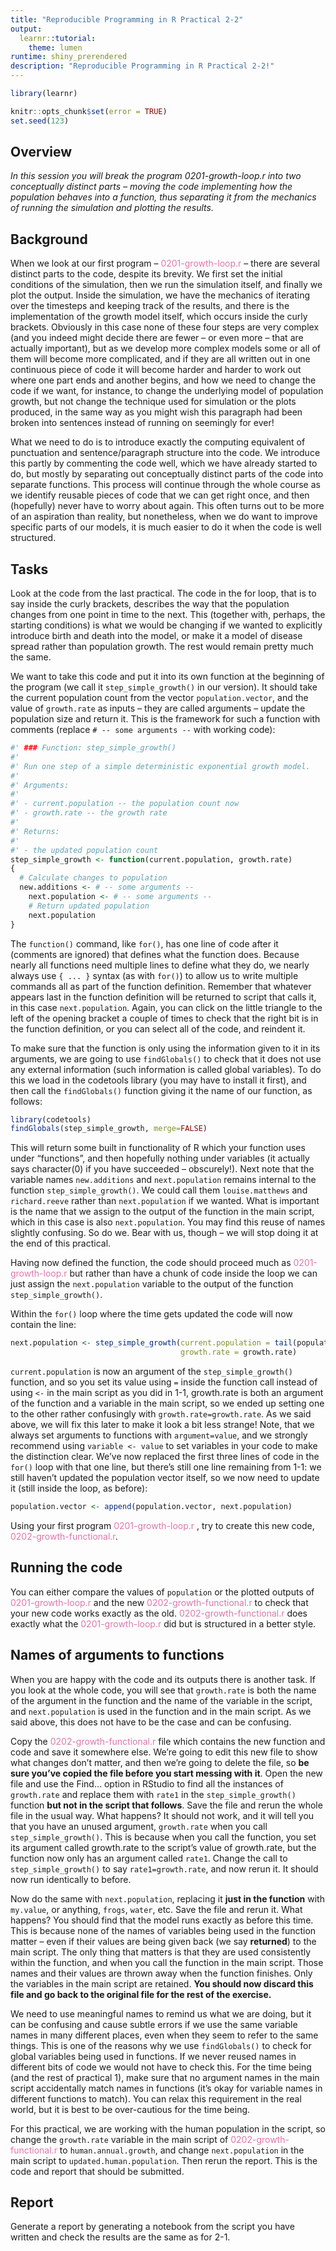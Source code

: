 ```yaml
---
title: "Reproducible Programming in R Practical 2-2"
output:
  learnr::tutorial:
    theme: lumen
runtime: shiny_prerendered
description: "Reproducible Programming in R Practical 2-2!"
---
```


```r
library(learnr)

knitr::opts_chunk$set(error = TRUE)
set.seed(123)
```


## Overview

*In this session you will break the program 0201-growth-loop.r into two conceptually distinct parts – moving the code implementing how the population behaves into a function, thus separating it from the mechanics of running the simulation and plotting the results.*

## Background

When we look at our first program – 
<span style="color: #de77ae;">0201-growth-loop.r</span> – there are several
distinct parts to the code, despite its brevity. We first set the initial 
conditions of the simulation, then we run the simulation itself, and finally we 
plot the output. Inside the simulation, we have the mechanics of iterating over 
the timesteps and keeping track of the results, and there is the implementation 
of the growth model itself, which occurs inside the curly brackets. Obviously in 
this case none of these four steps are very complex (and you indeed might decide 
there are fewer – or even more – that are actually important), but as we develop 
more complex models some or all of them will become more complicated, and if 
they are all written out in one continuous piece of code it will become harder 
and harder to work out where one part ends and another begins, and how we need 
to change the code if we want, for instance, to change the underlying model of 
population growth, but not change the technique used for simulation or the plots 
produced, in the same way as you might wish this paragraph had been broken into
sentences instead of running on seemingly for ever!

What we need to do is to introduce exactly the computing equivalent of 
punctuation and sentence/paragraph structure into the code. We introduce this 
partly by commenting the code well, which we have already started to do, but 
mostly by separating out conceptually distinct parts of the code into separate 
functions. This process will continue through the whole course as we identify 
reusable pieces of code that we can get right once, and then (hopefully) never 
have to worry about again. This often turns out to be more of an aspiration than 
reality, but nonetheless, when we do want to improve specific parts of our 
models, it is much easier to do it when the code is well structured.

## Tasks

Look at the code from the last practical. The code in the for loop, that is to 
say inside the curly brackets, describes the way that the population changes 
from one point in time to the next. This (together with, perhaps, the starting 
conditions) is what we would be changing if we wanted to explicitly introduce 
birth and death into the model, or make it a model of disease spread rather than 
population growth. The rest would remain pretty much the same.

We want to take this code and put it into its own function at the beginning of 
the program (we call it `step_simple_growth()` in our version). It should take 
the current population count from the vector `population.vector`, and the value 
of `growth.rate` as inputs – they are called arguments – update the population 
size and return it. This is the framework for such a function with comments 
(replace `# -- some arguments --` with working code):

```r
#' ### Function: step_simple_growth() 
#'
#' Run one step of a simple deterministic exponential growth model. 
#'
#' Arguments: 
#'
#' - current.population -- the population count now
#' - growth.rate -- the growth rate 
#'
#' Returns:
#'
#' - the updated population count
step_simple_growth <- function(current.population, growth.rate)
{
  # Calculate changes to population
  new.additions <- # -- some arguments --
    next.population <- # -- some arguments --
    # Return updated population
    next.population
}
```
The `function()` command, like `for()`, has one line of code after it (comments 
are ignored) that defines what the function does. Because nearly all functions 
need multiple lines to define what they do, we nearly always use `{ ... }` 
syntax (as with `for()`) to allow us to write multiple commands all as part of 
the function definition. Remember that whatever appears last in the function 
definition will be returned to script that calls it, in this case 
`next.population`. Again, you can click on the little triangle to the left of 
the opening bracket a couple of times to check that the right bit is in the 
function definition, or you can select all of the code, and reindent it.

To make sure that the function is only using the information given to it in its 
arguments, we are going to use `findGlobals()` to check that it does not use any 
external information (such information is called global variables). To do this 
we load in the codetools library (you may have to install it first), and then 
call the `findGlobals()` function giving it the name of our function, as 
follows:

```r
library(codetools) 
findGlobals(step_simple_growth, merge=FALSE)
```

This will return some built in functionality of R which your function uses under 
“functions”, and then hopefully nothing under variables (it actually says 
character(0) if you have succeeded – obscurely!). Next note that the variable 
names `new.additions` and `next.population` remains internal to the function 
`step_simple_growth()`. We could call them `louise.matthews` and `richard.reeve` 
rather than `next.population` if we wanted. What is important is the name that 
we assign to the output of the function in the main script, which in this case 
is also `next.population`. You may find this reuse of names slightly confusing. 
So do we. Bear with us, though – we will stop doing it at the end of this 
practical.

Having now defined the function, the code should proceed much as 
<span style="color: #de77ae;">0201-growth-loop.r</span> but rather than have a 
chunk of code inside the loop we can just assign the `next.population` variable 
to the output of the function `step_simple_growth()`.

Within the `for()` loop where the time gets updated the code will now contain 
the line:

```r
next.population <- step_simple_growth(current.population = tail(population.vector, 1), 
                                      growth.rate = growth.rate)
```

`current.population` is now an argument of the `step_simple_growth()` function, 
and so you set its value using `=` inside the function call instead of using 
`<-` in the main script as you did in 1-1, growth.rate is both an argument of 
the function and a variable in the main script, so we ended up setting one to 
the other rather confusingly with `growth.rate=growth.rate`. As we said above, 
we will fix this later to make it look a bit less strange! Note, that we always 
set arguments to functions with `argument=value`, and we strongly recommend 
using `variable <- value` to set variables in your code to make the distinction 
clear. We’ve now replaced the first three lines of code in the `for()` loop with 
that one line, but there’s still one line remaining from 1-1: we still haven’t 
updated the population vector itself, so we now need to update it (still inside 
the loop, as before):

```r
population.vector <- append(population.vector, next.population)
```

Using your first program <span style="color: #de77ae;">0201-growth-loop.r
</span>, try to create this new code, <span style="color: #de77ae;">
0202-growth-functional.r</span>.

## Running the code

You can either compare the values of `population` or the plotted outputs of 
<span style="color: #de77ae;">0201-growth-loop.r</span> and the new 
<span style="color: #de77ae;">0202-growth-functional.r</span> to check that 
your new code works exactly as the old. <span style="color: #de77ae;">
0202-growth-functional.r</span> does exactly what the 
<span style="color: #de77ae;">0201-growth-loop.r</span> did but is structured 
in a better style.

## Names of arguments to functions

When you are happy with the code and its outputs there is another task. If you 
look at the whole code, you will see that `growth.rate` is both the name of the
argument in the function and the name of the variable in the script, and
`next.population` is used in the function and in the main script. As we said 
above, this does not have to be the case and can be confusing.

Copy the <span style="color: #de77ae;">0202-growth-functional.r</span> file 
which contains the new function and code and save it somewhere else. We’re going 
to edit this new file to show what changes don’t matter, and then we’re going to 
delete the file, so 
**be sure you’ve copied the file before you start messing with it**. Open the 
new file and use the Find... option in RStudio to find all the instances of
`growth.rate` and replace them with `rate1` in the `step_simple_growth()` 
function **but not in the script that follows**. Save the file and rerun the 
whole file in the usual way. What happens? It should not work, and it will tell 
you that you have an unused argument, `growth.rate` when you call
`step_simple_growth()`. This is because when you call the function, you set its
argument called growth.rate to the script’s value of growth.rate, but the 
function now only has an argument called `rate1`. Change the call to
`step_simple_growth()` to say `rate1=growth.rate`, and now rerun it. It should 
now run identically to before.

Now do the same with `next.population`, replacing it **just in the function** 
with `my.value`, or anything, `frogs`, `water`, etc. Save the file and rerun it. 
What happens? You should find that the model runs exactly as before this time. 
This is because none of the names of variables being used in the function matter 
– even if their values are being given back (we say **returned**) to the main 
script. The only thing that matters is that they are used consistently within 
the function, and when you call the function in the main script. Those names and 
their values are thrown away when the function finishes. Only the variables in 
the main script are retained. **You should now discard this file and go back to the original file for the rest of the exercise.**

We need to use meaningful names to remind us what we are doing, but it can be 
confusing and cause subtle errors if we use the same variable names in many 
different places, even when they seem to refer to the same things. This is one 
of the reasons why we use `findGlobals()` to check for global variables being 
used in functions. If we never reused names in different bits of code we would 
not have to check this. For the time being (and the rest of practical 1), make 
sure that no argument names in the main script accidentally match names in 
functions (it’s okay for variable names in different functions to match). You 
can relax this requirement in the real world, but it is best to be over-cautious 
for the time being.

For this practical, we are working with the human population in the script, so 
change the `growth.rate` variable in the main script of 
<span style="color: #de77ae;">0202-growth-functional.r</span> to
`human.annual.growth`, and change `next.population` in the main script to
`updated.human.population`. Then rerun the report. This is the code and report 
that should be submitted.

## Report

Generate a report by generating a notebook from the script you have written and 
check the results are the same as for 2-1.
